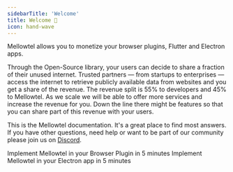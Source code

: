 ```yaml
---
sidebarTitle: 'Welcome'
title: Welcome 👋
icon: hand-wave
---
```


Mellowtel allows you to monetize your browser plugins, Flutter and Electron apps.

Through the Open-Source library, your users can decide to share a fraction of their unused internet. Trusted partners — from startups to enterprises — access the internet to retrieve publicly available data from websites and you get a share of the revenue. The revenue split is 55% to developers and 45% to Mellowtel. As we scale we will be able to offer more services and increase the revenue for you.
Down the line there might be features so that you can share part of this revenue with your users.

This is the Mellowtel documentation. It's a great place to find most answers. If you have other questions, need help or want to be part of our community please join us on [Discord](https://discord.com/invite/txAZp4MSDe).

<CardGroup cols={2}>
    <Card title="Browser plugin" icon="puzzle-piece" href="/browser-plugins">
        Implement Mellowtel in your Browser Plugin in 5 minutes
    </Card>
    <Card title="Electron" icon="atom" href="/electron">
        Implement Mellowtel in your Electron app in 5 minutes
    </Card>
</CardGroup>

